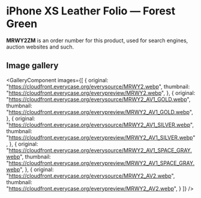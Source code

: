 
# iPhone XS Leather Folio — Forest Green

<Callout type='info' emoji='👉🏻'>**MRWY2ZM** is an order number for this product, used for search engines, auction websites and such.</Callout>

## Image gallery

<GalleryComponent
    images={[
      {
        original: "https://cloudfront.everycase.org/everysource/MRWY2.webp",
        thumbnail: "https://cloudfront.everycase.org/everypreview/MRWY2.webp",
      },
      {
        original: "https://cloudfront.everycase.org/everysource/MRWY2_AV1_GOLD.webp",
        thumbnail: "https://cloudfront.everycase.org/everypreview/MRWY2_AV1_GOLD.webp",
      },
      {
        original: "https://cloudfront.everycase.org/everysource/MRWY2_AV1_SILVER.webp",
        thumbnail: "https://cloudfront.everycase.org/everypreview/MRWY2_AV1_SILVER.webp",
      },
      {
        original: "https://cloudfront.everycase.org/everysource/MRWY2_AV1_SPACE_GRAY.webp",
        thumbnail: "https://cloudfront.everycase.org/everypreview/MRWY2_AV1_SPACE_GRAY.webp",
      },
      {
        original: "https://cloudfront.everycase.org/everysource/MRWY2_AV2.webp",
        thumbnail: "https://cloudfront.everycase.org/everypreview/MRWY2_AV2.webp",
      }
    ]}
  />
